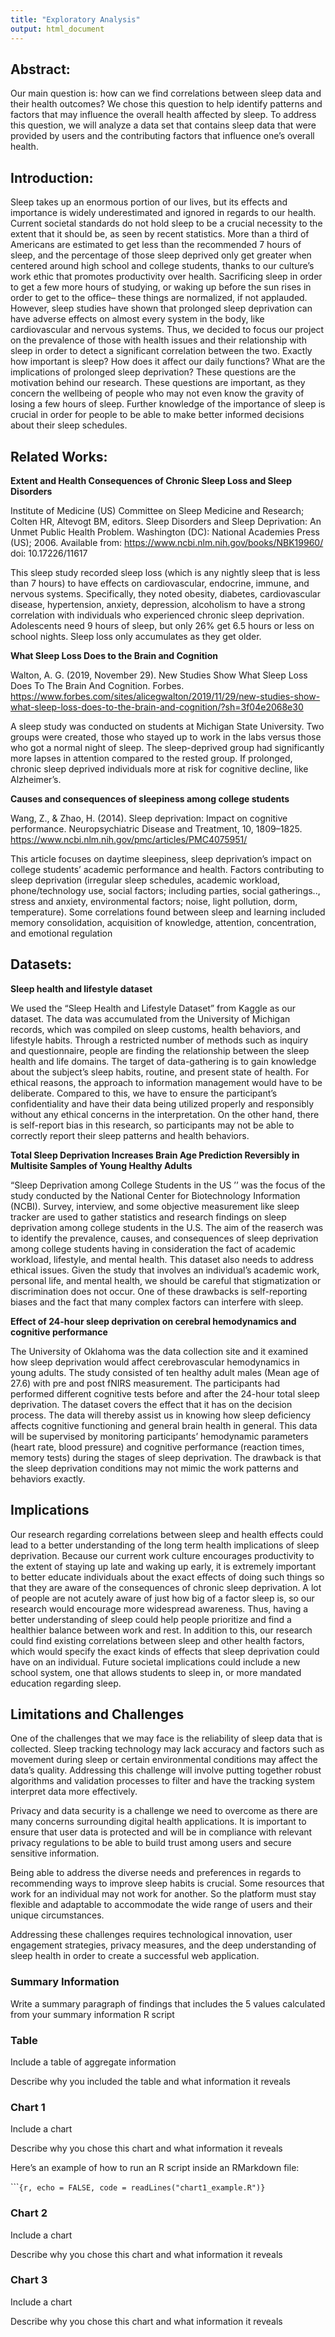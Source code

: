```yaml
---
title: "Exploratory Analysis"
output: html_document
---
```


## Abstract:

Our main question is: how can we find correlations between sleep data and their health outcomes? We chose this question to help identify patterns and factors that may influence the overall health affected by sleep. To address this question, we will analyze a data set that contains sleep data that were provided by users and the contributing factors that influence one's overall health.

## Introduction:

Sleep takes up an enormous portion of our lives, but its effects and importance is widely underestimated and ignored in regards to our health. Current societal standards do not hold sleep to be a crucial necessity to the extent that it should be, as seen by recent statistics. More than a third of Americans are estimated to get less than the recommended 7 hours of sleep, and the percentage of those sleep deprived only get greater when centered around high school and college students, thanks to our culture’s work ethic that promotes productivity over health. Sacrificing sleep in order to get a few more hours of studying, or waking up before the sun rises in order to get to the office– these things are normalized, if not applauded. However, sleep studies have shown that prolonged sleep deprivation can have adverse effects on almost every system in the body, like cardiovascular and nervous systems. Thus, we decided to focus our project on the prevalence of those with health issues and their relationship with sleep in order to detect a significant correlation between the two. Exactly how important is sleep? How does it affect our daily functions? What are the implications of prolonged sleep deprivation? These questions are the motivation behind our research. These questions are important, as they concern the wellbeing of people who may not even know the gravity of losing a few hours of sleep. Further knowledge of the importance of sleep is crucial in order for people to be able to make better informed decisions about their sleep schedules.

## Related Works:

**Extent and Health Consequences of Chronic Sleep Loss and Sleep Disorders**

Institute of Medicine (US) Committee on Sleep Medicine and Research; Colten HR, Altevogt BM, editors. Sleep Disorders and Sleep Deprivation: An Unmet Public Health Problem. Washington (DC): National Academies Press (US); 2006. Available from: <https://www.ncbi.nlm.nih.gov/books/NBK19960/> doi: 10.17226/11617

This sleep study recorded sleep loss (which is any nightly sleep that is less than 7 hours) to have effects on cardiovascular, endocrine, immune, and nervous systems. Specifically, they noted obesity, diabetes, cardiovascular disease, hypertension, anxiety, depression, alcoholism to have a strong correlation with individuals who experienced chronic sleep deprivation. Adolescents need 9 hours of sleep, but only 26% get 6.5 hours or less on school nights. Sleep loss only accumulates as they get older.

**What Sleep Loss Does to the Brain and Cognition**

Walton, A. G. (2019, November 29). New Studies Show What Sleep Loss Does To The Brain And Cognition. Forbes. <https://www.forbes.com/sites/alicegwalton/2019/11/29/new-studies-show-what-sleep-loss-does-to-the-brain-and-cognition/?sh=3f04e2068e30>

A sleep study was conducted on students at Michigan State University. Two groups were created, those who stayed up to work in the labs versus those who got a normal night of sleep. The sleep-deprived group had significantly more lapses in attention compared to the rested group. If prolonged, chronic sleep deprived individuals more at risk for cognitive decline, like Alzheimer’s.

**Causes and consequences of sleepiness among college students**

Wang, Z., & Zhao, H. (2014). Sleep deprivation: Impact on cognitive performance. Neuropsychiatric Disease and Treatment, 10, 1809–1825. <https://www.ncbi.nlm.nih.gov/pmc/articles/PMC4075951/>

This article focuses on daytime sleepiness, sleep deprivation’s impact on college students’ academic performance and health. Factors contributing to sleep deprivation (irregular sleep schedules, academic workload, phone/technology use, social factors; including parties, social gatherings.., stress and anxiety, environmental factors; noise, light pollution, dorm, temperature). Some correlations found between sleep and learning included memory consolidation, acquisition of knowledge, attention, concentration, and emotional regulation

## Datasets:

**Sleep health and lifestyle dataset**

We used the "Sleep Health and Lifestyle Dataset" from Kaggle as our dataset. The data was accumulated from the University of Michigan records, which was compiled on sleep customs, health behaviors, and lifestyle habits. Through a restricted number of methods such as inquiry and questionnaire, people are finding the relationship between the sleep health and life domains. The target of data-gathering is to gain knowledge about the subject's sleep habits, routine, and present state of health. For ethical reasons, the approach to information management would have to be deliberate. Compared to this, we have to ensure the participant’s confidentiality and have their data being utilized properly and responsibly without any ethical concerns in the interpretation. On the other hand, there is self-report bias in this research, so participants may not be able to correctly report their sleep patterns and health behaviors.

**Total Sleep Deprivation Increases Brain Age Prediction Reversibly in Multisite Samples of Young Healthy Adults**

“Sleep Deprivation among College Students in the US '' was the focus of the study conducted by the National Center for Biotechnology Information (NCBI). Survey, interview, and some objective measurement like sleep tracker are used to gather statistics and research findings on sleep deprivation among college students in the U.S. The aim of the reaserch was to identify the prevalence, causes, and consequences of sleep deprivation among college students having in consideration the fact of academic workload, lifestyle, and mental health. This dataset also needs to address ethical issues. Given the study that involves an individual's academic work, personal life, and mental health, we should be careful that stigmatization or discrimination does not occur. One of these drawbacks is self-reporting biases and the fact that many complex factors can interfere with sleep.

**Effect of 24-hour sleep deprivation on cerebral hemodynamics and cognitive performance**

The University of Oklahoma was the data collection site and it examined how sleep deprivation would affect cerebrovascular hemodynamics in young adults. The study consisted of ten healthy adult males (Mean age of 27.6) with pre and post fNIRS measurement. The participants had performed different cognitive tests before and after the 24-hour total sleep deprivation. The dataset covers the effect that it has on the decision process. The data will thereby assist us in knowing how sleep deficiency affects cognitive functioning and general brain health in general. This data will be supervised by monitoring participants' hemodynamic parameters (heart rate, blood pressure) and cognitive performance (reaction times, memory tests) during the stages of sleep deprivation. The drawback is that the sleep deprivation conditions may not mimic the work patterns and behaviors exactly.

## Implications

Our research regarding correlations between sleep and health effects could lead to a better understanding of the long term health implications of sleep deprivation. Because our current work culture encourages productivity to the extent of staying up late and waking up early, it is extremely important to better educate individuals about the exact effects of doing such things so that they are aware of the consequences of chronic sleep deprivation. A lot of people are not acutely aware of just how big of a factor sleep is, so our research would encourage more widespread awareness. Thus, having a better understanding of sleep could help people prioritize and find a healthier balance between work and rest. In addition to this, our research could find existing correlations between sleep and other health factors, which would specify the exact kinds of effects that sleep deprivation could have on an individual. Future societal implications could include a new school system, one that allows students to sleep in, or more mandated education regarding sleep.

## Limitations and Challenges

One of the challenges that we may face is the reliability of sleep data that is collected. Sleep tracking technology may lack accuracy and factors such as movement during sleep or certain environmental conditions may affect the data’s quality. Addressing this challenge will involve putting together robust algorithms and validation processes to filter and have the tracking system interpret data more effectively. 

Privacy and data security is a challenge we need to overcome as there are many concerns surrounding digital health applications. It is important to ensure that user data is protected and will be in compliance with relevant privacy regulations to be able to build trust among users and secure sensitive information. 

Being able to address the diverse needs and preferences in regards to recommending ways to improve sleep habits is crucial. Some resources that work for an individual may not work for another. So the platform must stay flexible and adaptable to accommodate the wide range of users and their unique circumstances. 

Addressing these challenges requires technological innovation, user engagement strategies, privacy measures, and the deep understanding of sleep health in order to create a successful web application. 

### Summary Information

Write a summary paragraph of findings that includes the 5 values calculated from your summary information R script

### Table

Include a table of aggregate information

Describe why you included the table and what information it reveals

### Chart 1

Include a chart

Describe why you chose this chart and what information it reveals

Here's an example of how to run an R script inside an RMarkdown file:

\`\`\``{r, echo = FALSE, code = readLines("chart1_example.R")}`

### Chart 2

Include a chart

Describe why you chose this chart and what information it reveals

### Chart 3

Include a chart

Describe why you chose this chart and what information it reveals
